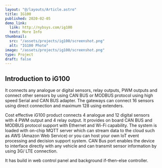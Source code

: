 ```yaml
---
layout: "@/layouts/Article.astro"
title: IG100
published: 2020-02-05
demo_link:
  link: http://nybsys.com/ig100
  text: More Info
thumbnail:
  src: "/assets/projects/ig100/screenshot.png"
  alt: "IG100 Photo"
image: "/assets/projects/ig100/screenshot.png"
type: Project
draft: false
---
```


## Introduction to iG100

It connects any analogue or digital sensors, relay outputs, PWM outputs and
connect other sensors by using CAN BUS or MODBUS protocol using high speed
Serial and CAN BUS adapter. The gateways can connect 16 sensors using direct
connection and maximum 128 using extenders.

Cost effective iG100 product connects 4 analogue and 12 digital sensors with 4 PWM output and 4 relay output. It provides on board CAN BUS and MODBUS protocol support with Ethernet and Wi-Fi capability. The system is loaded with on-chip MQTT server which can stream data to the cloud such as AWS (Amazon Web Service) or you can host your own IoT event processing and decision support system. CAN Bus port enables the device to interface directly with any vehicle and can transmit sensor information by using 3G/ LTE connection.

It has build in web control panel and background if-then-else controller.
